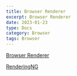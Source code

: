 ```yaml
---
title: Browser Renderer
excerpt: Browser Renderer
date: 2023-01-23
type: Docs
category: Browser
tags: Browser
---
```


[Browser Renderer](https://developer.chrome.com/blog/inside-browser-part3?hl=zh-cn)


[RenderingNG](https://developer.chrome.com/docs/chromium/renderingng?hl=zh-cn)
